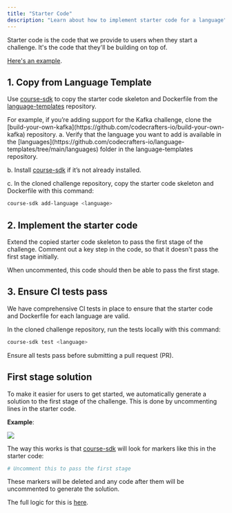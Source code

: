 ```yaml
---
title: "Starter Code"
description: "Learn about how to implement starter code for a language"
---
```


Starter code is the code that we provide to users when they start a challenge. It's the code that they'll be building on top of.

[Here's an example](https://github.com/codecrafters-io/build-your-own-redis/tree/main/compiled_starters/python).

## 1. Copy from Language Template

Use [course-sdk](https://github.com/codecrafters-io/course-sdk) to copy the starter code skeleton and Dockerfile from the [language-templates](https://github.com/codecrafters-io/language-templates) repository.

<Steps>
<Step title="Clone build-your-own-<challenge>">
  For example, if you’re adding support for the Kafka challenge, clone the [build-your-own-kafka](https://github.com/codecrafters-io/build-your-own-kafka) repository.

</Step>

<Step title="Run course-sdk add-language <language>">
a. Verify that the language you want to add is available in the [languages](https://github.com/codecrafters-io/language-templates/tree/main/languages) folder in the language-templates repository.

b. Install [course-sdk](https://github.com/codecrafters-io/course-sdk) if it’s not already installed.

c. In the cloned challenge repository, copy the starter code skeleton and Dockerfile with this command:

```bash
course-sdk add-language <language>
```

</Step>
</Steps>

## 2. Implement the starter code

<Steps>

<Step title="Pass the first stage">
  Extend the copied starter code skeleton to pass the first stage of the
  challenge.
</Step>

<Step title="Comment out a key step">
  Comment out a key step in the code, so that it doesn't pass the first stage initially. 
  
  When uncommented, this code should then be able to pass the first stage.
</Step>
</Steps>

## 3. Ensure CI tests pass

We have comprehensive CI tests in place to ensure that the starter code and Dockerfile for each language are valid.

In the cloned challenge repository, run the tests locally with this command:

```bash
course-sdk test <language>
```

Ensure all tests pass before submitting a pull request (PR).

## First stage solution

To make it easier for users to get started, we automatically generate a solution to the first stage of the challenge. This is done by uncommenting lines in the starter code.

**Example**:

<Frame caption="Stage 1 solution, auto-generated from starter code">
  <img className="w-full" src="/img/contributors/first-stage-solution.png" />
</Frame>

The way this works is that [course-sdk](https://github.com/codecrafters-io/course-sdk) will look for markers like this in the starter code:

```python
# Uncomment this to pass the first stage
```

These markers will be deleted and any code after them will be uncommented to generate the solution.

The full logic for this is [here](https://github.com/codecrafters-io/course-sdk/blob/4beb239db2293a5a5b109dac737c6a2d70d62d1a/lib/compilers/first-stage-solutions-compiler.ts).

